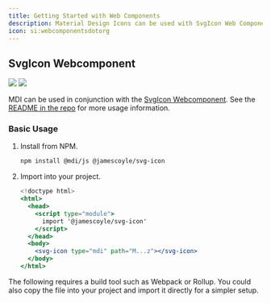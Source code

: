 ```yaml
---
title: Getting Started with Web Components
description: Material Design Icons can be used with SvgIcon Web Component.
icon: si:webcomponentsdotorg
---
```


## SvgIcon Webcomponent

[![](https://chips.james-coyle.now.sh/npm/version/@jamescoyle/svg-icon)](https://www.npmjs.com/package/@jamescoyle/svg-icon)
[![](https://chips.james-coyle.now.sh/npm/downloads/@jamescoyle/svg-icon)](https://www.npmjs.com/package/@jamescoyle/svg-icon)

MDI can be used in conjunction with the [SvgIcon Webcomponent](https://www.npmjs.com/package/@jamescoyle/svg-icon). See the [README in the repo](https://www.npmjs.com/package/@jamescoyle/svg-icon) for more usage information.

### Basic Usage

1. Install from NPM.

   ```bash
   npm install @mdi/js @jamescoyle/svg-icon
   ```

2. Import into your project.

   ```jsx
   <!doctype html>
   <html>
     <head>
       <script type="module">
         import '@jamescoyle/svg-icon'
       </script>
     </head>
     <body>
       <svg-icon type="mdi" path="M...z"></svg-icon>
     </body>
   </html>
   ```

<Note>
  The following requires a build tool such as Webpack or Rollup. You could also copy the file into your project and import it directly for a simpler setup.
</Note>
